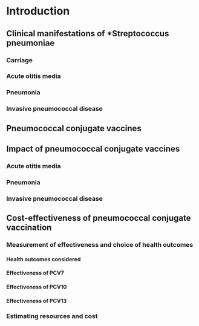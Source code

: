# Introduction {#intro}

## Clinical manifestations of *Streptococcus pneumoniae

### Carriage

### Acute otitis media

### Pneumonia

### Invasive pneumococcal disease

## Pneumococcal conjugate vaccines

## Impact of pneumococcal conjugate vaccines

### Acute otitis media

### Pneumonia

### Invasive pneumococcal disease

## Cost-effectiveness of pneumococcal conjugate vaccination

### Measurement of effectiveness and choice of health outcomes

#### Health outcomes considered

#### Effectiveness of PCV7

#### Effectiveness of PCV10

#### Effectiveness of PCV13

### Estimating resources and cost
